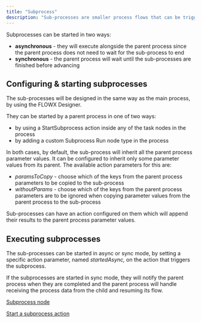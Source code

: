```yaml
---
title: "Subprocess"
description: "Sub-processes are smaller process flows that can be triggered by actions in the main process. They can also inherit some process parameter values from the parent process and send their results back to the parent process when they are completed. The subprocesses will communicate with the front-end apps using the same connection details as their parent process."
---
```

Subprocesses can be started in two ways:

* **asynchronous** - they will execute alongside the parent process since the parent process does not need to wait for the sub-process to end
* **synchronous** - the parent process will wait until the sub-processes are finished before advancing

## Configuring & starting subprocesses

The sub-processes will be designed in the same way as the main process, by using the FLOWX Designer.

They can be started by a parent process in one of two ways:

* by using a StartSubprocess action inside any of the task nodes in the process
* by adding a custom Subprocess Run node type in the process

In both cases, by default, the sub-process will inherit all the parent process parameter values. It can be configured to inherit only some parameter values from its parent. The available action parameters for this are:

* _paramsToCopy_ - choose which of the keys from the parent process parameters to be copied to the sub-process
* _withoutParams_ - choose which of the keys from the parent process parameters are to be ignored when copying parameter values from the parent process to the sub-process

Sub-processes can have an action configured on them which will append their results to the parent process parameter values.

## Executing subprocesses

The sub-processes can be started in async or sync mode, by setting a specific action parameter, named _startedAsync,_ on the action that triggers the subprocess.

If the subprocesses are started in sync mode, they will notify the parent process when they are completed and the parent process will handle receiving the process data from the child and resuming its flow.

[Subprocess node](../node/subprocess-run-node.md)

[Start a subprocess action](../actions/start-subprocess-action.md)